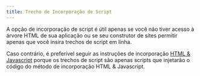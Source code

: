 ```yaml
---
title: Trecho de Incorporação de Script
---
```


A opção de incorporação de script é útil apenas se você não tiver acesso à árvore HTML de sua aplicação ou se seu construtor de sites permitir apenas que você insira trechos de script em linha.

Caso contrário, é preferível seguir as instruções de incorporação [HTML & Javascript](./libraries/html-javascript) porque os trechos de script são apenas scripts que injetarão o código do método de incorporação HTML & Javascript.
